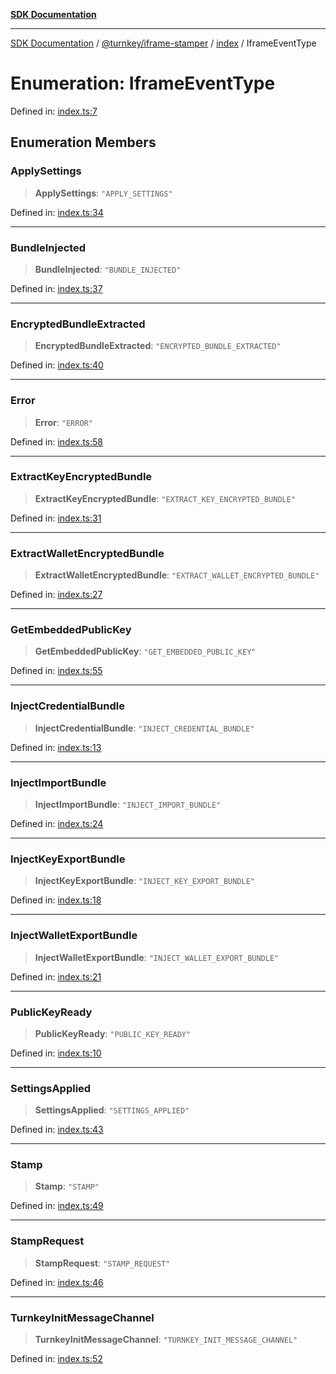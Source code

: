 [**SDK Documentation**](../../../../README.mdx)

***

[SDK Documentation](../../../../packages.mdx) / [@turnkey/iframe-stamper](../../README.mdx) / [index](../README.mdx) / IframeEventType

# Enumeration: IframeEventType

Defined in: [index.ts:7](https://github.com/tkhq/sdk/blob/078f5423e923fbd1d7fd39440402d7f01d09c3d0/packages/iframe-stamper/src/index.ts#L7)

## Enumeration Members

### ApplySettings

> **ApplySettings**: `"APPLY_SETTINGS"`

Defined in: [index.ts:34](https://github.com/tkhq/sdk/blob/078f5423e923fbd1d7fd39440402d7f01d09c3d0/packages/iframe-stamper/src/index.ts#L34)

***

### BundleInjected

> **BundleInjected**: `"BUNDLE_INJECTED"`

Defined in: [index.ts:37](https://github.com/tkhq/sdk/blob/078f5423e923fbd1d7fd39440402d7f01d09c3d0/packages/iframe-stamper/src/index.ts#L37)

***

### EncryptedBundleExtracted

> **EncryptedBundleExtracted**: `"ENCRYPTED_BUNDLE_EXTRACTED"`

Defined in: [index.ts:40](https://github.com/tkhq/sdk/blob/078f5423e923fbd1d7fd39440402d7f01d09c3d0/packages/iframe-stamper/src/index.ts#L40)

***

### Error

> **Error**: `"ERROR"`

Defined in: [index.ts:58](https://github.com/tkhq/sdk/blob/078f5423e923fbd1d7fd39440402d7f01d09c3d0/packages/iframe-stamper/src/index.ts#L58)

***

### ExtractKeyEncryptedBundle

> **ExtractKeyEncryptedBundle**: `"EXTRACT_KEY_ENCRYPTED_BUNDLE"`

Defined in: [index.ts:31](https://github.com/tkhq/sdk/blob/078f5423e923fbd1d7fd39440402d7f01d09c3d0/packages/iframe-stamper/src/index.ts#L31)

***

### ExtractWalletEncryptedBundle

> **ExtractWalletEncryptedBundle**: `"EXTRACT_WALLET_ENCRYPTED_BUNDLE"`

Defined in: [index.ts:27](https://github.com/tkhq/sdk/blob/078f5423e923fbd1d7fd39440402d7f01d09c3d0/packages/iframe-stamper/src/index.ts#L27)

***

### GetEmbeddedPublicKey

> **GetEmbeddedPublicKey**: `"GET_EMBEDDED_PUBLIC_KEY"`

Defined in: [index.ts:55](https://github.com/tkhq/sdk/blob/078f5423e923fbd1d7fd39440402d7f01d09c3d0/packages/iframe-stamper/src/index.ts#L55)

***

### InjectCredentialBundle

> **InjectCredentialBundle**: `"INJECT_CREDENTIAL_BUNDLE"`

Defined in: [index.ts:13](https://github.com/tkhq/sdk/blob/078f5423e923fbd1d7fd39440402d7f01d09c3d0/packages/iframe-stamper/src/index.ts#L13)

***

### InjectImportBundle

> **InjectImportBundle**: `"INJECT_IMPORT_BUNDLE"`

Defined in: [index.ts:24](https://github.com/tkhq/sdk/blob/078f5423e923fbd1d7fd39440402d7f01d09c3d0/packages/iframe-stamper/src/index.ts#L24)

***

### InjectKeyExportBundle

> **InjectKeyExportBundle**: `"INJECT_KEY_EXPORT_BUNDLE"`

Defined in: [index.ts:18](https://github.com/tkhq/sdk/blob/078f5423e923fbd1d7fd39440402d7f01d09c3d0/packages/iframe-stamper/src/index.ts#L18)

***

### InjectWalletExportBundle

> **InjectWalletExportBundle**: `"INJECT_WALLET_EXPORT_BUNDLE"`

Defined in: [index.ts:21](https://github.com/tkhq/sdk/blob/078f5423e923fbd1d7fd39440402d7f01d09c3d0/packages/iframe-stamper/src/index.ts#L21)

***

### PublicKeyReady

> **PublicKeyReady**: `"PUBLIC_KEY_READY"`

Defined in: [index.ts:10](https://github.com/tkhq/sdk/blob/078f5423e923fbd1d7fd39440402d7f01d09c3d0/packages/iframe-stamper/src/index.ts#L10)

***

### SettingsApplied

> **SettingsApplied**: `"SETTINGS_APPLIED"`

Defined in: [index.ts:43](https://github.com/tkhq/sdk/blob/078f5423e923fbd1d7fd39440402d7f01d09c3d0/packages/iframe-stamper/src/index.ts#L43)

***

### Stamp

> **Stamp**: `"STAMP"`

Defined in: [index.ts:49](https://github.com/tkhq/sdk/blob/078f5423e923fbd1d7fd39440402d7f01d09c3d0/packages/iframe-stamper/src/index.ts#L49)

***

### StampRequest

> **StampRequest**: `"STAMP_REQUEST"`

Defined in: [index.ts:46](https://github.com/tkhq/sdk/blob/078f5423e923fbd1d7fd39440402d7f01d09c3d0/packages/iframe-stamper/src/index.ts#L46)

***

### TurnkeyInitMessageChannel

> **TurnkeyInitMessageChannel**: `"TURNKEY_INIT_MESSAGE_CHANNEL"`

Defined in: [index.ts:52](https://github.com/tkhq/sdk/blob/078f5423e923fbd1d7fd39440402d7f01d09c3d0/packages/iframe-stamper/src/index.ts#L52)
